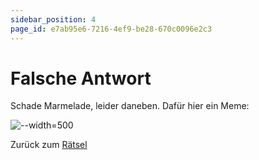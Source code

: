 ```yaml
---
sidebar_position: 4
page_id: e7ab95e6-7216-4ef9-be28-670c0096e2c3
---
```


# Falsche Antwort

Schade Marmelade, leider daneben. Dafür hier ein Meme:

![--width=500](./images/meme.png)

Zurück zum [Rätsel](https://mint-26e.gbsl.website/fkqzke)